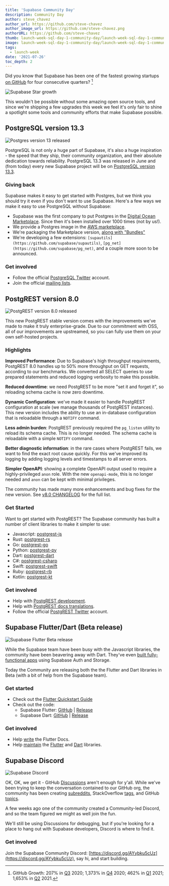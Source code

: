```yaml
---
title: 'Supabase Community Day'
description: Community Day
author: steve_chavez
author_url: https://github.com/steve-chavez
author_image_url: https://github.com/steve-chavez.png
authorURL: https://github.com/steve-chavez
thumb: launch-week-sql-day-1-community-day/launch-week-sql-day-1-community-day-thumb.jpg
image: launch-week-sql-day-1-community-day/launch-week-sql-day-1-community-day-og.jpg
tags:
  - launch-week
date: '2021-07-26'
toc_depth: 2
---
```


Did you know that Supabase has been one of the fastest growing startups [on GitHub](https://github.com/supabase/supabase) for four consecutive quarters? [^1]

![Supabase Star growth](/new/images/blog/community-day/star-growth-july.png)

This wouldn't be possible without some amazing open source tools, and since we're shipping a few upgrades this week we feel it's only fair 
to shine a spotlight some tools and community efforts that make Supabase possible. 

## PostgreSQL version 13.3

![Postgres version 13 released](/new/images/blog/launch-week-sql-day-1-community-day/launch-week-sql-day-1-community-day-postgres-upgrade.jpg)

PostgreSQL is not only a huge part of Supabase, it's also a huge inspiration - the speed that they ship, their community organization, 
and their absolute dedication towards reliability. PostgreSQL 13.3 was released in June and (from today) every new Supabase project will 
be on [PostgreSQL version 13.3](/blog/2021/07/26/supabase-postgres-13).

### Giving back

Supabase makes it easy to get started with Postgres, but we think you should try it even if you don't want to use Supabase. Here's a 
few ways we make it easy to use PostgreSQL without Supabase:

- Supabase was the first company to put Postgres in the [Digital Ocean Marketplace](https://marketplace.digitalocean.com/apps/supabase-postgres). 
Since then it's been installed over 1000 times (not by us!).
- We provide a Postgres image in the [AWS marketplace](https://aws.amazon.com/marketplace/pp/prodview-lk2pfa5nafecg).
- We're packaging the Marketplace version, [along with "Bundles"](/blog/2021/07/26/supabase-postgres-13#postgresql-bundles)
- We're developing a few extensions: `[supautils](https://github.com/supabase/supautils)`, `[pg_net](https://github.com/supabase/pg_net)`, and a couple more soon to be announced.

### Get involved

- Follow the official [PostgreSQL Twitter](https://twitter.com/PostgreSQL) account.
- Join the official [mailing lists](https://www.postgresql.org/community/).

## PostgREST version 8.0

![PostgREST version 8.0 released](https://s3-us-west-2.amazonaws.com/secure.notion-static.com/7136a514-55ab-428c-b8da-638a6cba1e5f/supabase-postgrest.png)

This new PostgREST stable version comes with the improvements we've made to make it truly enterprise-grade. Due to our commitment with OSS,
all of our improvements are upstreamed, so you can fully use them on your own self-hosted projects.

### Highlights

**Improved Performance**: Due to Supabase's high throughput requirements, PostgREST 8.0 handles up to 50% more throughput on 
GET requests, according to our benchmarks. We converted all SELECT queries to use prepared statements and reduced logging 
verbosity to make this possible.

**Reduced downtime**: we need PostgREST to be more "set it and forget it", so reloading schema cache is now zero downtime.

**Dynamic Configuration**: we've made it easier to handle PostgREST configuration at scale (we manage thousands of PostgREST instances). 
This new version includes the ability to use an in-database configuration that is reloadable through a `NOTIFY` command.

**Less admin burden**: PostgREST previously required the `pg_listen` utility to reload its schema cache. This is no longer needed. 
The schema cache is reloadable with a simple `NOTIFY` command.

**Better diagnostic information**: in the rare cases where PostgREST fails, we want to find the exact root cause quickly. 
For this we've improved its logging by adding logging levels and timestamps to all server errors.

**Simpler OpenAPI**: showing a complete OpenAPI output used to require a highly-privileged `anon` role. With the new `openapi-mode`,
this is no longer needed and `anon` can be kept with minimal privileges.

The community has made many more enhancements and bug fixes for the new version. See 
[v8.0 CHANGELOG](https://github.com/PostgREST/postgrest/releases/tag/v8.0.0) for the full list.

### Get Started

Want to get started with PostgREST? The Supabase community has built a number of client libraries to make it simpler to use:

- Javascript: [postgrest-js](https://github.com/supabase/postgrest-js)
- Rust: [postgrest-rs](https://github.com/supabase/postgrest-rs)
- Go: [postgrest-go](https://github.com/supabase/postgrest-go)
- Python: [postgrest-py](https://github.com/supabase/postgrest-py)
- Dart: [postgrest-dart](https://github.com/supabase/postgrest-dart)
- C#: [postgrest-csharp](https://github.com/supabase/postgrest-csharp)
- Swift: [postgrest-swift](https://github.com/supabase/postgrest-swift)
- Ruby: [postgrest-rb](https://github.com/supabase/postgrest-rb)
- Kotlin: [postgrest-kt](https://github.com/supabase/postgrest-kt)

### Get involved

- Help with [PostgREST development](https://github.com/PostgREST/postgrest/blob/main/.github/CONTRIBUTING.md).
- Help with [PostgREST docs translations](https://github.com/PostgREST/postgrest-docs/issues/393).
- Follow the official [PostgREST Twitter](https://twitter.com/postgrest_org) account.

## Supabase Flutter/Dart (Beta release)

![Supabase Flutter Beta release](/new/images/blog/launch-week-sql-day-1-community-day/launch-week-sql-day-1-community-day-flutter-library.jpg)

While the Supabase team have been busy with the Javascript libraries, the community have been beavering away with Dart. They've even
[built fully-functional apps](https://www.producthunt.com/posts/spot-2d300f54-7a0a-4dbf-aee2-4a75311217cc) using Supabase Auth and Storage.

Today the Community are releasing both the the Flutter and Dart libraries in Beta (with a bit of help from the Supabase team).

### Get started

- Check out the [Flutter Quickstart Guide](https://supabase.io/docs/guides/with-flutter)
- Check out the code:
  - Supabase Flutter: [GitHub](https://github.com/supabase/supabase-flutter/) | [Release](https://pub.dev/packages/supabase_flutter)
  - Supabase Dart: [GitHub](https://github.com/supabase/supabase-dart/) | [Release](https://pub.dev/packages/supabase)

### Get involved

- Help [write](https://supabase.io/docs/handbook/supasquad#author) the Flutter Docs.
- Help [maintain](https://supabase.io/docs/handbook/supasquad#maintainer) the [Flutter](https://github.com/supabase/supabase-flutter/)
  and [Dart](https://github.com/supabase/supabase-dart/) libraries.

## Supabase Discord

![Supabase Discord](/new/images/blog/launch-week-sql-day-1-community-day/launch-week-sql-day-1-community-day-discord-server.jpg)

OK, OK, we get it - GitHub [Discussions](https://github.com/supabase/supabase/discussions) aren't enough for y'all. While we've been trying 
to keep the conversation contained to our GitHub org, the community has been creating [subreddits](https://www.reddit.com/r/Supabase/), 
StackOverflow [tags](https://stackoverflow.com/questions/tagged/supabase), and GitHub [topics](https://github.com/topics/supabase). 

A few weeks ago one of the community created a Community-led Discord, and so the team figured we might as well join the fun.

We'll still be using Discussions for debugging, but if you're looking for a place to hang out with Supabase developers, Discord is where to find it.

### Get involved

Join the Supabase Community Discord: [https://discord.gg/AYybku5cUz](https://discord.gg/AYybku5cUz), say hi, and start building.

[^1]:
    GitHub Growth: 207% in [Q3](https://runacap.com/ross-index/q3-2020/) 2020; 1,373% in [Q4](https://runacap.com/ross-index/q4-2020/) 2020;
    462% in [Q1](https://runacap.com/ross-index/q1-2021/) 2021; 1,653% in [Q2](https://runacap.com/ross-index/q2-2021/) 2021.
